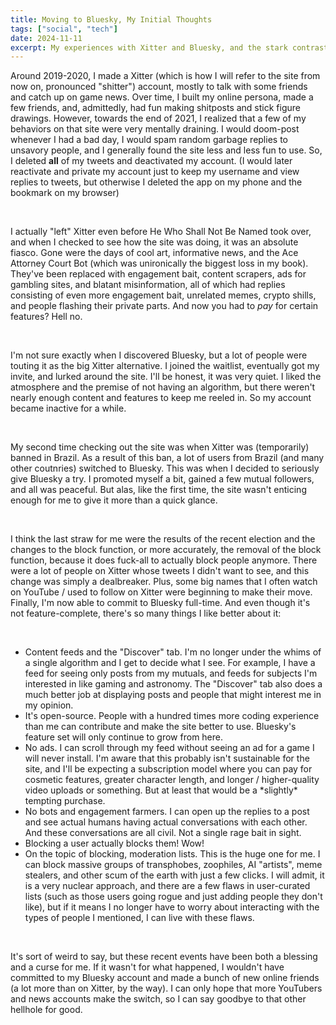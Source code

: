 ```yaml
---
title: Moving to Bluesky, My Initial Thoughts
tags: ["social", "tech"]
date: 2024-11-11
excerpt: My experiences with Xitter and Bluesky, and the stark contrast between the two sites.
---
```


Around 2019-2020, I made a Xitter (which is how I will refer to the site from now on, pronounced "shitter")
account, mostly to talk with some friends and catch up on game news. Over time, I built my online persona, made a
few friends, and, admittedly, had fun making shitposts and stick figure drawings. However, towards the end of 2021,
I realized that a few of my behaviors on that site were very mentally draining. I would doom-post whenever I had a
bad day, I would spam random garbage replies to unsavory people, and I generally found the site less and less fun
to use. So, I deleted **all** of my tweets and deactivated my account. (I would later reactivate and private my
account just to keep my username and view replies to tweets, but otherwise I deleted the app on my phone and the
bookmark on my browser)

<br/>

I actually "left" Xitter even before He Who Shall Not Be Named took over, and when I checked to see how the site was
doing, it was an absolute fiasco. Gone were the days of cool art, informative news, and the Ace Attorney Court Bot
(which was unironically the biggest loss in my book). They've been replaced with engagement bait, content scrapers,
ads for gambling sites, and blatant misinformation, all of which had replies consisting of even more engagement
bait, unrelated memes, crypto shills, and people flashing their private parts. And now you had to *pay* for certain
features? Hell no.

<br/>

I'm not sure exactly when I discovered Bluesky, but a lot of people were touting it as the big Xitter alternative. I
joined the waitlist, eventually got my invite, and lurked around the site. I'll be honest, it was very quiet. I
liked the atmosphere and the premise of not having an algorithm, but there weren't nearly enough content and
features to keep me reeled in. So my account became inactive for a while.

<br/>

My second time checking out the site was when Xitter was (temporarily) banned in Brazil. As a result of this ban, a lot
of users from Brazil (and many other coutnries) switched to Bluesky. This was when I decided to seriously give
Bluesky a try. I promoted myself a bit, gained a few mutual followers, and all was peaceful. But alas, like the
first time, the site wasn't enticing enough for me to give it more than a quick glance.

<br/>

I think the last straw for me were the results of the recent election and the changes to the block function, or more
accurately, the removal of the block function, because it does fuck-all to actually block people anymore. There
were a lot of people on Xitter whose tweets I didn't want to see, and this change was simply a dealbreaker. Plus,
some big names that I often watch on YouTube / used to follow on Xitter were beginning to make their move. Finally,
I'm now able to commit to Bluesky full-time. And even though it's not feature-complete, there's so many things I
like better about it:

<br/>

<ul class="list-disc">
    <li>
        Content feeds and the "Discover" tab. I'm no longer under the whims of a single algorithm and I get to decide
        what I see. For example, I have a feed for seeing only posts from my mutuals, and feeds for subjects I'm
        interested in like gaming and astronomy. The "Discover" tab also does a much better job at displaying posts and
        people that might interest me in my opinion.
    </li>
    <li>
        It's open-source. People with a hundred times more coding experience than me can contribute and make the site
        better to use. Bluesky's feature set will only continue to grow from here.
    </li>
    <li>
        No ads. I can scroll through my feed without seeing an ad for a game I will never install. I'm aware that this
        probably isn't sustainable for the site, and I'll be expecting a subscription model where you can pay for
        cosmetic features, greater character length, and longer / higher-quality video uploads or something. But at
        least that would be a *slightly* tempting purchase.
    </li>
    <li>
        No bots and engagement farmers. I can open up the replies to a post and see actual humans having actual
        conversations with each other. And these conversations are all civil. Not a single rage bait in sight.
    </li>
    <li>
        Blocking a user actually blocks them! Wow!
    </li>
    <li>
        On the topic of blocking, moderation lists. This is the huge one for me. I can block massive groups of
        transphobes, zoophiles, AI "artists", meme stealers, and other scum of the earth with just a few clicks. I
        will admit, it is a very nuclear approach, and there are a few flaws in user-curated lists (such as those
        users going rogue and just adding people they don't like), but if it means I no longer have to worry about
        interacting with the types of people I mentioned, I can live with these flaws.
    </li>
</ul>

<br/>

It's sort of weird to say, but these recent events have been both a blessing and a curse for me. If it wasn't for
what happened, I wouldn't have committed to my Bluesky account and made a bunch of new online friends (a lot more
than on Xitter, by the way). I can only hope that more YouTubers and news accounts make the switch, so I can say
goodbye to that other hellhole for good.